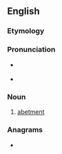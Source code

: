 ==English==

===Etymology===
{{suffix|en|abet|al}}

===Pronunciation===
* {{a|US}} {{IPA|en|/əˈbɛt.l̩/}}
* {{audio|en|en-ca-abettal.ogg|Audio (CA)}}

===Noun===
{{en-noun}}

# {{lb|en|rare}} [[abetment]]

===Anagrams===
* {{anagrams|en|a=aabeltt|abattle|at table}}